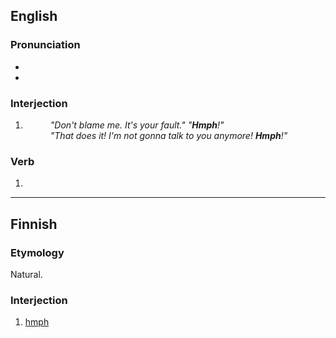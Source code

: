 ==English==

===Pronunciation===
* {{IPA|en|/hm̩f/}}
* {{audio|en|En-us-hmph.ogg|Audio (US)}}

===Interjection===
{{en-interj}}

# {{altform|en|humph}}
#: ''"Don't blame me. It's your fault." "'''Hmph'''!"''
#: ''"That does it! I'm not gonna talk to you anymore! '''Hmph'''!"''

===Verb===
{{en-verb}}

# {{altform|en|humph}}

----

==Finnish==

===Etymology===
Natural.

===Interjection===
{{fi-int}}

# [[#English|hmph]]